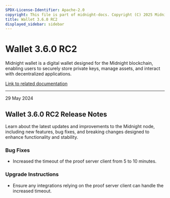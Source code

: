 ```yaml
---
SPDX-License-Identifier: Apache-2.0
copyright: This file is part of midnight-docs. Copyright (C) 2025 Midnight Foundation. Licensed under the Apache License, Version 2.0 (the "License"); You may not use this file except in compliance with the License. You may obtain a copy of the License at http://www.apache.org/licenses/LICENSE-2.0 Unless required by applicable law or agreed to in writing, software distributed under the License is distributed on an "AS IS" BASIS, WITHOUT WARRANTIES OR CONDITIONS OF ANY KIND, either express or implied. See the License for the specific language governing permissions and limitations under the License.
title: Wallet 3.6.0 RC2
displayed_sidebar: sidebar
---
```


# Wallet 3.6.0 RC2

Midnight wallet is a digital wallet designed for the Midnight blockchain, enabling users to securely store private keys, manage assets, and interact with decentralized applications.

[Link to related documentation](../../learn/introduction/wallets)

---

<div 
  style={{
    marginTop: '0',
    fontSize: '1rem',
    fontWeight: 'normal',
    marginBottom: '0.5rem'
  }}
>
  29 May 2024
</div>

## Wallet 3.6.0 RC2 Release Notes

Learn about the latest updates and improvements to the Midnight node, including new features, bug fixes, and breaking changes designed to enhance functionality and stability.

### Bug Fixes

- Increased the timeout of the proof server client from 5 to 10 minutes.  


### Upgrade Instructions

- Ensure any integrations relying on the proof server client can handle the increased timeout.  